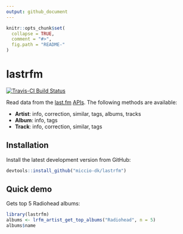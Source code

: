 ```yaml
---
output: github_document
---
```


<!-- README.md is generated from README.Rmd. Please edit that file -->

```r
knitr::opts_chunk$set(
  collapse = TRUE,
  comment = "#>",
  fig.path = "README-"
)
```


# lastrfm

[![Travis-CI Build Status](https://travis-ci.org/miccio-dk/lastrfm.svg?branch=master)](https://travis-ci.org/miccio-dk/lastrfm)


Read data from the [last.fm](www.last.fm) [APIs](http://www.last.fm/api).
The following methods are available:

 - **Artist**: info, correction, similar, tags, albums, tracks
 - **Album**: info, tags
 - **Track**: info, correction, similar, tags


## Installation

Install the latest development version from GitHub:

```r
devtools::install_github("miccio-dk/lastrfm")
```


## Quick demo

Gets top 5 Radiohead albums:

```r
library(lastrfm)
albums <- lrfm_artist_get_top_albums("Radiohead", n = 5)
albums$name
```
